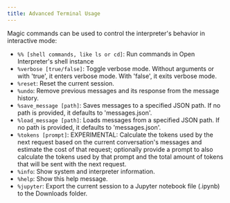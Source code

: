 ---
title: Advanced Terminal Usage
---

Magic commands can be used to control the interpreter's behavior in interactive mode:

- `%% [shell commands, like ls or cd]`: Run commands in Open Interpreter's shell instance
- `%verbose [true/false]`: Toggle verbose mode. Without arguments or with 'true', it enters verbose mode. With 'false', it exits verbose mode.
- `%reset`: Reset the current session.
- `%undo`: Remove previous messages and its response from the message history.
- `%save_message [path]`: Saves messages to a specified JSON path. If no path is provided, it defaults to 'messages.json'.
- `%load_message [path]`: Loads messages from a specified JSON path. If no path is provided, it defaults to 'messages.json'.
- `%tokens [prompt]`: EXPERIMENTAL: Calculate the tokens used by the next request based on the current conversation's messages and estimate the cost of that request; optionally provide a prompt to also calculate the tokens used by that prompt and the total amount of tokens that will be sent with the next request.
- `%info`: Show system and interpreter information.
- `%help`: Show this help message.
- `%jupyter`: Export the current session to a Jupyter notebook file (.ipynb) to the Downloads folder.